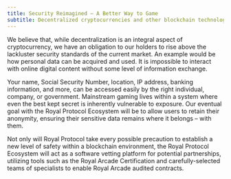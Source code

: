 ```yaml
---
title: Security Reimagined – A Better Way to Game
subtitle: Decentralized cryptocurrencies and other blockchain technologies exist in a high-stakes environment with little regulation or government oversight. This is a double-edged sword, as the potential pitfalls of this setting are the same qualities which give cryptocurrency its capability for explosive growth. However, as investors and users, this means that even projects which appear trustworthy can have devastating results.
---
```


<GoBack link="/litepaper" />

We believe that, while decentralization is an integral aspect of cryptocurrency, we have an obligation to our holders to rise above the lackluster security standards of the current market. An example would be how personal data can be acquired and used. It is impossible to interact with online digital content without some level of information exchange.

Your name, Social Security Number, location, IP address, banking information, and more, can be accessed easily by the right individual, company, or government. Mainstream gaming lives within a system where even the best kept secret is inherently vulnerable to exposure. Our eventual goal with the Royal Protocol Ecosystem will be to allow users to retain their anonymity, ensuring their sensitive data remains where it belongs – with them.

Not only will Royal Protocol take every possible precaution to establish a new level of safety within a blockchain environment, the Royal Protocol Ecosystem will act as a software vetting platform for potential partnerships, utilizing tools such as the Royal Arcade Certification and carefully-selected teams of specialists to enable Royal Arcade audited contracts.

<PrevNextButtons
    prev="building-the-best-future"
    next="dark-patterns-and-mainstream-gaming"
/>

